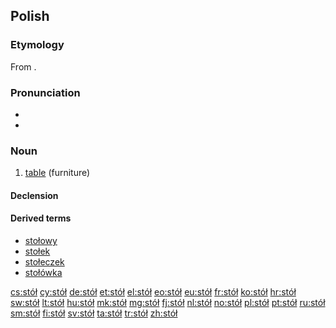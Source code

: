 {{also|stol|STOL|stôl|śtöł}}
==Polish==

===Etymology===
From {{etyl|sla-pro|pl}} {{recons|stolъ|lang=sla-pro}}.

===Pronunciation===
* {{IPA|[stuw]|lang=pl}}
* {{audio|Pl-stół.ogg|audio}}

===Noun===
{{head|pl|noun|g=m|diminutive|stolik}}

# [[table]] (furniture)

====Declension====
{{pl-decl-noun-masc-inani|sto|ł|u|stół}}

====Derived terms====
* [[stołowy]]
* [[stołek]]
* [[stołeczek]]
* [[stołówka]]

[[cs:stół]]
[[cy:stół]]
[[de:stół]]
[[et:stół]]
[[el:stół]]
[[eo:stół]]
[[eu:stół]]
[[fr:stół]]
[[ko:stół]]
[[hr:stół]]
[[sw:stół]]
[[lt:stół]]
[[hu:stół]]
[[mk:stół]]
[[mg:stół]]
[[fj:stół]]
[[nl:stół]]
[[no:stół]]
[[pl:stół]]
[[pt:stół]]
[[ru:stół]]
[[sm:stół]]
[[fi:stół]]
[[sv:stół]]
[[ta:stół]]
[[tr:stół]]
[[zh:stół]]